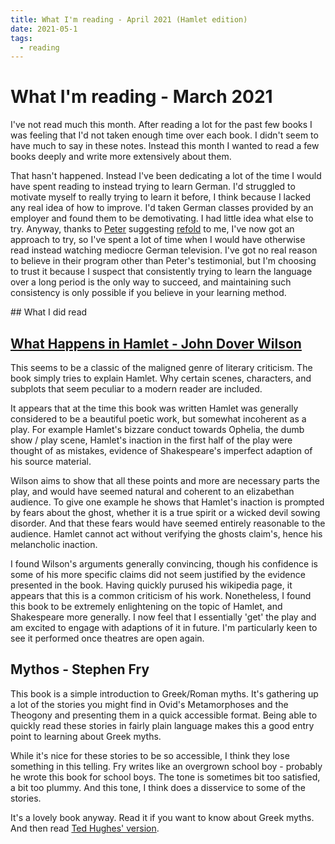 ```yaml
---
title: What I'm reading - April 2021 (Hamlet edition)
date: 2021-05-1
tags:
  - reading
---
```


# What I'm reading - March 2021

I've not read much this month. After reading a lot for the past
few books I was feeling that I'd not taken enough time over each book.
I didn't seem to have much to say in these notes. Instead this month I wanted
to read a few books deeply and write more extensively about them.

That hasn't happened. Instead I've been dedicating a lot of the
time I would have spent reading to instead trying to learn German.
I'd struggled to motivate myself to really trying to learn it before,
I think because I lacked any real idea of how to improve. I'd taken
German classes provided by an employer and found them to be demotivating.
I had little idea what else to try. Anyway, thanks to [Peter](https://wielander.me/)
suggesting [refold](https://refold.la/) to me, I've now got an approach to try,
so I've spent a lot of time when I would have otherwise read instead watching
mediocre German television. I've got no real reason to believe in their program other than Peter's
testimonial, but I'm choosing to trust it because I suspect
that consistently trying to learn the language over a long period
is the only way to succeed, and maintaining such consistency is
only possible if you believe in your learning method.

## What I did read

## [What Happens in Hamlet - John Dover Wilson](https://www.goodreads.com/book/show/33188.What_Happens_in_Hamlet?ac=1&from_search=true&qid=wJ3mNSgixD&rank=1)

This seems to be a classic of the maligned genre of literary
criticism. The book simply tries to explain Hamlet. Why certain
scenes, characters, and subplots that seem peculiar to a modern
reader are included.

It appears that at the time this book was written Hamlet was generally
considered to be a beautiful poetic work, but somewhat incoherent
as a play. For example Hamlet's bizzare conduct towards Ophelia,
the dumb show / play scene, Hamlet's inaction in the first half of
the play were thought of as mistakes, evidence of Shakespeare's
imperfect adaption of his source material.

Wilson aims to show that all these points and more are necessary
parts the play, and would have seemed natural and coherent to an
elizabethan audience. To give one example he shows that Hamlet's
inaction is prompted by fears about the ghost, whether it is a true
spirit or a wicked devil sowing disorder. And that these fears would
have seemed entirely reasonable to the audience. Hamlet cannot act
without verifying the ghosts claim's, hence his melancholic inaction.

I found Wilson's arguments generally convincing, though his confidence
is some of his more specific claims did not seem justified by the
evidence presented in the book. Having quickly purused his wikipedia
page, it appears that this is a common criticism of his work.
Nonetheless, I found this book to be extremely enlightening on the
topic of Hamlet, and Shakespeare more generally. I now feel that I
essentially 'get' the play and am excited to engage with adaptions
of it in future. I'm particularly keen to see it performed once
theatres are open again.

## Mythos - Stephen Fry

This book is a simple introduction to Greek/Roman myths. It's gathering up a
lot of the stories you might find in Ovid's Metamorphoses and the Theogony
and presenting them in a quick accessible format. Being able to quickly read
these stories in fairly plain language makes this a good entry point to learning
about Greek myths.

While it's nice for these stories to be so accessible, I think they lose
something in this telling. Fry writes like an overgrown school boy - probably
he wrote this book for school boys. The tone is sometimes bit too satisfied, a bit too
plummy. And this tone, I think does a disservice to some of the stories.

It's a lovely book anyway. Read it if you want to know about Greek myths. And
then read [Ted Hughes' version](https://en.wikipedia.org/wiki/Tales_from_Ovid).
